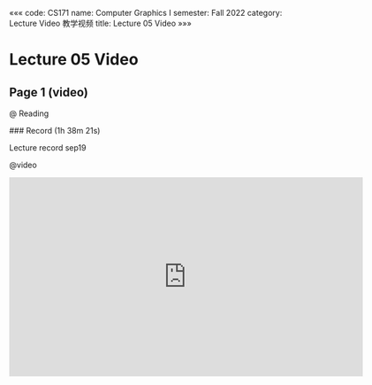 «««
code: CS171
name: Computer Graphics I
semester: Fall 2022
category: Lecture Video 教学视频
title: Lecture 05 Video
»»»

# Lecture 05 Video

## Page 1 (video)

@ Reading

<div class="markdown-body">
### Record (1h 38m 21s)

Lecture record sep19
</div>

@video

<iframe src="https://sbbrisk.com/e/irenpsocup4f.html" frameborder=0 marginwidth=0 marginheight=0 scrolling=no width=640 height=360 allowfullscreen></iframe>
